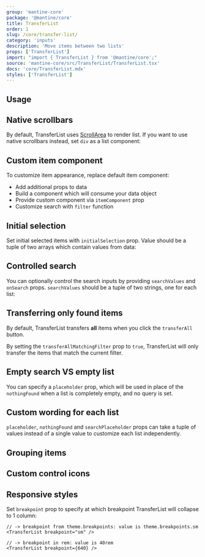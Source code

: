 ```yaml
---
group: 'mantine-core'
package: '@mantine/core'
title: TransferList
order: 1
slug: /core/transfer-list/
category: 'inputs'
description: 'Move items between two lists'
props: ['TransferList']
import: "import { TransferList } from '@mantine/core';"
source: 'mantine-core/src/TransferList/TransferList.tsx'
docs: 'core/TransferList.mdx'
styles: ['TransferList']
---
```



## Usage

<Demo data={TransferListDemos.usage} />

## Native scrollbars

By default, TransferList uses [ScrollArea](/core/scroll-area/) to render list.
If you want to use native scrollbars instead, set `div` as a list component:

<Demo data={TransferListDemos.scrollbars} />

## Custom item component

To customize item appearance, replace default item component:

- Add additional props to data
- Build a component which will consume your data object
- Provide custom component via `itemComponent` prop
- Customize search with `filter` function

<Demo data={TransferListDemos.itemComponent} />

## Initial selection

Set initial selected items with `initialSelection` prop.
Value should be a tuple of two arrays which contain values from data:

<Demo data={TransferListDemos.initialSelection} />

## Controlled search

You can optionally control the search inputs by providing `searchValues` and `onSearch` props. `searchValues` should
be a tuple of two strings, one for each list:

<Demo data={TransferListDemos.controlledSearch} />

## Transferring only found items

By default, TransferList transfers **all** items when you click the `transferAll` button.

By setting the `transferAllMatchingFilter` prop to `true`, TransferList will only transfer the items that match the current filter.

<Demo data={TransferListDemos.transferAllMatchingFilter} />

## Empty search VS empty list

You can specify a `placeholder` prop, which will be used in place of the `nothingFound` when a list is completely empty,
and no query is set.

<Demo data={TransferListDemos.placeholder} />

## Custom wording for each list

`placeholder`, `nothingFound` and `searchPlaceholder` props can take a tuple of values instead of a single value to
customize each list independently.

<Demo data={TransferListDemos.differentPlaceholders} />

## Grouping items

<Demo data={TransferListDemos.group} />

## Custom control icons

<Demo data={TransferListDemos.customIcons} />

## Responsive styles

Set `breakpoint` prop to specify at which breakpoint TransferList will collapse to 1 column:

```tsx
// -> breakpoint from theme.breakpoints: value is theme.breakpoints.sm
<TransferList breakpoint="sm" />

// -> breakpoint in rem: value is 40rem
<TransferList breakpoint={640} />
```

